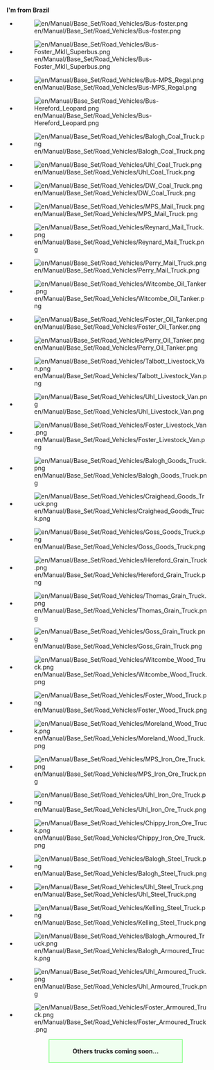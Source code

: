 '''I'm from Brazil'''

*[[File:en/Manual/Base Set/Road Vehicles/Bus-foster.png]]
*[[File:en/Manual/Base Set/Road Vehicles/Bus-Foster MkII Superbus.png]]
*[[File:en/Manual/Base Set/Road Vehicles/Bus-MPS Regal.png]]
*[[File:en/Manual/Base Set/Road Vehicles/Bus-Hereford Leopard.png]]
*[[File:en/Manual/Base Set/Road Vehicles/Balogh Coal Truck.png]]
*[[File:en/Manual/Base Set/Road Vehicles/Uhl Coal Truck.png]]
*[[File:en/Manual/Base Set/Road Vehicles/DW Coal Truck.png]]
*[[File:en/Manual/Base Set/Road Vehicles/MPS Mail Truck.png]]
*[[File:en/Manual/Base Set/Road Vehicles/Reynard Mail Truck.png]]
*[[File:en/Manual/Base Set/Road Vehicles/Perry Mail Truck.png]]
*[[File:en/Manual/Base Set/Road Vehicles/Witcombe Oil Tanker.png]]
*[[File:en/Manual/Base Set/Road Vehicles/Foster Oil Tanker.png]]
*[[File:en/Manual/Base Set/Road Vehicles/Perry Oil Tanker.png]]
*[[File:en/Manual/Base Set/Road Vehicles/Talbott Livestock Van.png]]
*[[File:en/Manual/Base Set/Road Vehicles/Uhl Livestock Van.png]]
*[[File:en/Manual/Base Set/Road Vehicles/Foster Livestock Van.png]]
*[[File:en/Manual/Base Set/Road Vehicles/Balogh Goods Truck.png]]
*[[File:en/Manual/Base Set/Road Vehicles/Craighead Goods Truck.png]]
*[[File:en/Manual/Base Set/Road Vehicles/Goss Goods Truck.png]]
*[[File:en/Manual/Base Set/Road Vehicles/Hereford Grain Truck.png]]
*[[File:en/Manual/Base Set/Road Vehicles/Thomas Grain Truck.png]]
*[[File:en/Manual/Base Set/Road Vehicles/Goss Grain Truck.png]]
*[[File:en/Manual/Base Set/Road Vehicles/Witcombe Wood Truck.png]]
*[[File:en/Manual/Base Set/Road Vehicles/Foster Wood Truck.png]]
*[[File:en/Manual/Base Set/Road Vehicles/Moreland Wood Truck.png]]
*[[File:en/Manual/Base Set/Road Vehicles/MPS Iron Ore Truck.png]]
*[[File:en/Manual/Base Set/Road Vehicles/Uhl Iron Ore Truck.png]]
*[[File:en/Manual/Base Set/Road Vehicles/Chippy Iron Ore Truck.png]]
*[[File:en/Manual/Base Set/Road Vehicles/Balogh Steel Truck.png]]
*[[File:en/Manual/Base Set/Road Vehicles/Uhl Steel Truck.png]]
*[[File:en/Manual/Base Set/Road Vehicles/Kelling Steel Truck.png]]
*[[File:en/Manual/Base Set/Road Vehicles/Balogh Armoured Truck.png]]
*[[File:en/Manual/Base Set/Road Vehicles/Uhl Armoured Truck.png]]
*[[File:en/Manual/Base Set/Road Vehicles/Foster Armoured Truck.png]]

<div style="margin: 0px auto; width: 300px; border: 2px solid #99ff99; background: #f0fff0; padding: 3px; text-align: center;">
'''Others trucks coming soon...'''
</div>